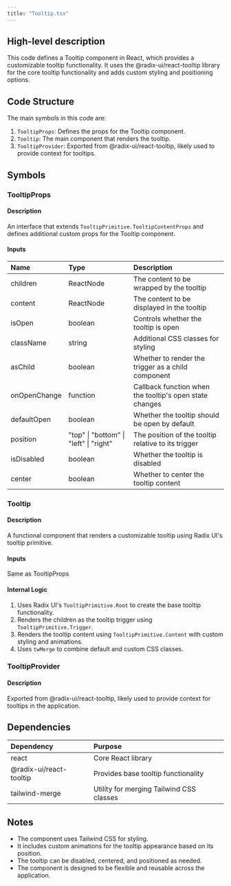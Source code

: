 ```yaml
---
title: "Tooltip.tsx"
---
```


## High-level description
This code defines a Tooltip component in React, which provides a customizable tooltip functionality. It uses the @radix-ui/react-tooltip library for the core tooltip functionality and adds custom styling and positioning options.

## Code Structure
The main symbols in this code are:
1. `TooltipProps`: Defines the props for the Tooltip component.
2. `Tooltip`: The main component that renders the tooltip.
3. `TooltipProvider`: Exported from @radix-ui/react-tooltip, likely used to provide context for tooltips.

## Symbols

### TooltipProps
#### Description
An interface that extends `TooltipPrimitive.TooltipContentProps` and defines additional custom props for the Tooltip component.

#### Inputs
| Name | Type | Description |
|:-----|:-----|:------------|
| children | ReactNode | The content to be wrapped by the tooltip |
| content | ReactNode | The content to be displayed in the tooltip |
| isOpen | boolean | Controls whether the tooltip is open |
| className | string | Additional CSS classes for styling |
| asChild | boolean | Whether to render the trigger as a child component |
| onOpenChange | function | Callback function when the tooltip's open state changes |
| defaultOpen | boolean | Whether the tooltip should be open by default |
| position | "top" \| "bottom" \| "left" \| "right" | The position of the tooltip relative to its trigger |
| isDisabled | boolean | Whether the tooltip is disabled |
| center | boolean | Whether to center the tooltip content |

### Tooltip
#### Description
A functional component that renders a customizable tooltip using Radix UI's tooltip primitive.

#### Inputs
Same as TooltipProps

#### Internal Logic
1. Uses Radix UI's `TooltipPrimitive.Root` to create the base tooltip functionality.
2. Renders the children as the tooltip trigger using `TooltipPrimitive.Trigger`.
3. Renders the tooltip content using `TooltipPrimitive.Content` with custom styling and animations.
4. Uses `twMerge` to combine default and custom CSS classes.

### TooltipProvider
#### Description
Exported from @radix-ui/react-tooltip, likely used to provide context for tooltips in the application.

## Dependencies
| Dependency | Purpose |
|:-----------|:--------|
| react | Core React library |
| @radix-ui/react-tooltip | Provides base tooltip functionality |
| tailwind-merge | Utility for merging Tailwind CSS classes |

## Notes
- The component uses Tailwind CSS for styling.
- It includes custom animations for the tooltip appearance based on its position.
- The tooltip can be disabled, centered, and positioned as needed.
- The component is designed to be flexible and reusable across the application.
